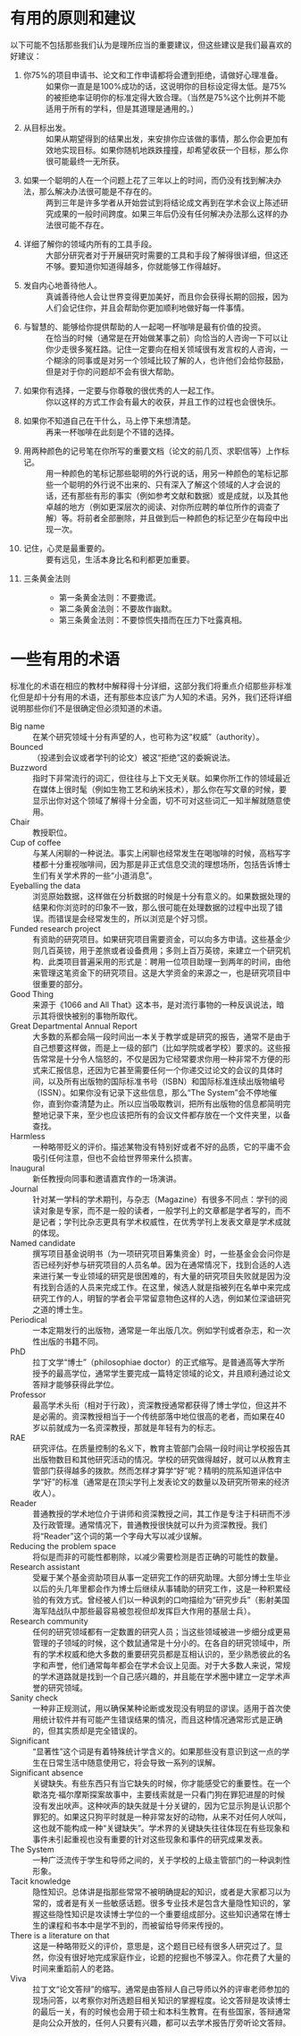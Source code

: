 # 有用的原则和建议 {-}

以下可能不包括那些我们认为是理所应当的重要建议，但这些建议是我们最喜欢的好建议：

1. 你75%的项目申请书、论文和工作申请都将会遭到拒绝，请做好心理准备。
:   如果你一直是是100%成功的话，这说明你的目标设定得太低。是75%的被拒绝率证明你的标准定得大致合理。（当然是75%这个比例并不能适用于所有的学科，但是其道理是通用的。）

1. 从目标出发。
:   如果从期望得到的结果出发，来安排你应该做的事情，那么你会更加有效地实现目标。如果你随机地跌跌撞撞，却希望收获一个目标，那么你很可能最终一无所获。

1. 如果一个聪明的人在一个问题上花了三年以上的时间，而仍没有找到解决办法，那么解决办法很可能是不存在的。
:   两到三年是许多学者从开始尝试到将结论成文再到在学术会议上陈述研究成果的一般时间跨度。如果三年后仍没有任何解决办法那么这样的办法很可能不存在。

1. 详细了解你的领域内所有的工具手段。
:   大部分研究者对于开展研究时需要的工具和手段了解得很详细，但这还不够。要知道你知道得越多，你就能够工作得越好。

1. 发自内心地善待他人。
:   真诚善待他人会让世界变得更加美好，而且你会获得长期的回报，因为人们会记住你，并且会帮助你更加顺利地做好每一件事情。

1. 与智慧的、能够给你提供帮助的人一起喝一杯咖啡是最有价值的投资。
:   在恰当的时候（通常是在开始做某事之前）向恰当的人咨询一下可以让你少走很多冤枉路。记住一定要向在相关领域很有发言权的人咨询，一个糊涂的同事或是对另一个领域比较了解的人，也许他们会给你鼓励，但是对于你的问题却不会有很大帮助。

1. 如果你有选择，一定要与你尊敬的很优秀的人一起工作。
:   你以这样的方式工作会有最大的收获，并且工作的过程也会很快乐。

1. 如果你不知道自己在干什么，马上停下来想清楚。
:   再来一杯咖啡在此刻是个不错的选择。

1. 用两种颜色的记号笔在你所写的重要文档（论文的前几页、求职信等）上作标记。
:   用一种颜色的笔标记那些聪明的外行说的话，用另一种颜色的笔标记那些一个聪明的外行说不出来的、只有深入了解这个领域的人才会说的话，还有那些有形的事实（例如参考文献和数据）或是成就，以及其他卓越的地方（例如更深层次的阅读、对你所应聘的单位所作的调查了解）等。将前者全部删除，并且做到后一种颜色的标记至少在每段中出现一次。

1. 记住，心灵是最重要的。
:   要有远见，生活本身比名和利都更加重要。

1. 三条黄金法则
:   * 第一条黄金法则：不要撒谎。
    * 第二条黄金法则：不要故作幽默。
    * 第三条黄金法则：不要惊慌失措而在压力下吐露真相。

# 一些有用的术语 {-}

标准化的术语在相应的教材中解释得十分详细，这部分我们将重点介绍那些非标准化但是却十分有用的术语，还有那些本应该广为人知的术语。另外，我们还将详细说明那些你们不是很确定但必须知道的术语。

Big name
:   在某个研究领域十分有声望的人，也可称为这“权威”（authority）。

Bounced
:   （投递到会议或者学刊的论文）被这“拒绝”这的委婉说法。

Buzzword
:   指时下非常流行的词汇，但往往与上下文无关联。如果你所工作的领域最近在媒体上很时髦（例如生物工艺和纳米技术），那么你在写文章的时候，要显示出你对这个领域了解得十分全面，切不可对这些词汇一知半解就随意使用。

Chair
:   教授职位。

Cup of coffee
:   与某人闲聊的一种说法。事实上闲聊也经常发生在喝咖啡的时候，高档写字楼都十分重视咖啡间，因为那是非正式信息交流的理想场所，包括告诉博士生们有关学术界的一些“小道消息”。

Eyeballing the data
:   浏览原始数据，这样做在分析数据的时候是十分有意义的。如果数据处理的结果和你浏览时的印象不一致，那么很可能在处理数据的过程中出现了错误。而错误是会经常发生的，所以浏览是个好习惯。

Funded research project
:   有资助的研究项目。如果研究项目需要资金，可以向多方申请。这些基金少则几百英镑，用于差旅或者设备费用；多则上百万英镑，来建立一个研究机构．此类项目普遍采用的形式是：聘用一位项目助理一到两年的时间，由他来管理这笔资金下的研究项目。这是大学资金的来源之一，也是研究项目中很重要的部分。

Good Thing
:   来源于《1066 and All That》这本书，是对流行事物的一种反讽说法，暗示其将很快被别的事物所取代。

Great Departmental Annual Report
:   大多数的系都会隔一段时间出一本关于教学或是研究的报告，通常不是由于自己想要这样做，而是上一级的部门（比如学院或者学校）要求的。这些报告常常是十分令人恼怒的，不仅是因为它经常要求你用一种非常不方便的形式来汇报信息，还因为它甚至需要任何一个你递交过论文的会议的具体时间，以及所有出版物的国际标准书号（ISBN）和国际标准连续出版物编号（ISSN）。如果你没有记录下这些信息，那么“The System”会不停地催你，直到你查清楚为止。所以应当吸取教训，把所有出版物的信息都简明完整地记录下来，至少也应该把所有的会议文件都存放在一个文件夹里，以备查找。

Harmless
:   一种略带贬义的评价。描述某物没有特别好或者不好的品质，它的平庸不会吸引任何注意，但也不会给世界带来什么损害。

Inaugural
:   新任教授向同事和邀请嘉宾作的一场演讲。

Journal
:   针对某一学科的学术期刊，与杂志（Magazine）有很多不同点：学刊的阅读对象是专家，而不是一般的读者，一般学刊上的文章都是学者写的，而不是记者；学刊比杂志更具有学术权威性，在优秀学刊上发表文章是学术成就的体现。

Named candidate
:   撰写项目基金说明书（为一项研究项目筹集资金）时，一些基金会会问你是否已经列好参与研究项目的人员名单。因为在通常情况下，找到合适的人选来进行某一专业领域的研究是很困难的，有大量的研究项目失败就是因为没有找到合适的人员来完成工作。在这里，候选人就是指被列在名单中来完成研究工作的人，明智的学者会平常留意物色这样的人选，例如某位深谙研究之道的博士生。

Periodical
:   一本定期发行的出版物，通常是一年出版几次。例如学刊或者杂志，和一次性出版的书籍不同。

PhD
:   拉丁文学“博士”（philosophiae doctor）的正式缩写。是普通高等大学所授予的最高学位，通常学生要完成一篇特定领域的论文，并且顺利通过论文答辩才能够获得此学位。

Professor
:   最高学术头衔（相对于行政），资深教授通常都获得了博士学位，但这并不是必需的。资深教授相当于一个传统部落中地位很高的老者，而如果在40岁以前就成为一名资深教授，那就是年轻有为的标志。

RAE
:   研究评估。在质量控制的名义下，教育主管部门会隔一段时间让学校报告其出版物数目和其他研究活动的情况。学校的研究做得越好，就可以从教育主管部门获得越多的拨款。然而怎样才算学“好”呢？精明的院系知道评估中学“好”的标准（通常是在顶尖学刊上发表论文的数量以及研究所带来的经济收人）。

Reader
:   普通教授的学术地位介于讲师和资深教授之间，其工作是专注于科研而不涉及行政管理。通常情况下，普通教授很快就可以升为资深教授。我们将“Reader”这个词的第一个字母大写以减少误解。

Reducing the problem space
:   将似是而非的可能性都剔除，以减少需要检测是否正确的可能性的数量。

Research assistant
:   受雇于某个基金资助项目从事一定研究工作的研究助理。大部分博士生毕业以后的头几年里都会作为博士后继续从事辅助的研究工作，这是一种积累经验的有效方式。曾经被人们以一种讽刺的口吻描绘为“研究步兵”（影射美国海军陆战队中那些最容易被忽视但却发挥巨大作用的基层士兵）。

Research community
:   任何的研究领域都有一定数置的研究人员；当这些领域被进一步细分成更易管理的子领域的时候，这个数鼠通常是十分小的。在各自的研究领域中，所有的学术权威和绝大多数的重要研究员都是互相认识的，至少熟悉彼此的名字和声誉，他们通常每年都会在学术会议上见面。对于大多数人来说，常规的学术道路就是找到一个自己感兴趣的，并且能在学术圈中建立一定学术声誉的研究领域。

Sanity check
:   一种非正规测试，用以确保某种论断或发现没有明显的谬误。适用于首次使用统计软件并有可能产生错误结果的情况，而且这种情况通常形式是正确的，但其实质却是完全错误的。

Significant
:   “显著性”这个词是有着特殊统计学含义的。如果那些没有意识到这一点的学生在日常生活中随意使用它，将会导致一系列的误解。

Significant absence
:   关键缺失。有些东西只有当它缺失的时候，你才能感受它的重要性。在一个歇洛克·福尔摩斯探案故事中，主要线索就是一只看门狗在罪犯进屋的时候没有发出吠声。这种吠声的缺失就是十分关键的，因为它显示狗是认识那个罪犯的。如果这只狗平时就是一种非常友好的动物，从来不对任何人吠叫，这也就不能构成一种“关键缺失”。学术界的关键缺失往往体现在有些现象和事件未引起重视也没有重要的针对这些现象和事件的研究成果发表。

The System
:   一种广泛流传于学生和导师之间的，关于学校的上级主管部门的一种讽刺性形象。

Tacit knowledge
:   隐性知识。总体讲是指那些常常不被明确提起的知识，或者是大家都习以为常的，或者是有关一些敏感话题。很多专业技术是包含大量隐性知识的，掌握这些隐性知识是攻读博士学位的一个重要组成部分。这些知识通常在博士生的课程和书本中是学不到的，而被留给导师来传授的。

There is a literature on that
:   这是一种略带贬义的评价，意思是，这个题目已经有很多人研究过了。显然，你没有很好地完成家庭作业，论题的挖掘也不够深入。你花费了大量的时间来重蹈前人的老路。

Viva
:   拉丁文“论文答辩”的缩写。通常是由答辩人自己导师以外的评审老师参加的现场问答，以考察你对所选题目相关知识的掌握程度。论文答辩是攻读博士的最后一关，有的时候也会用于硕士和本科生教育。在有些国家，答辩通常是向公众开放的，任何人只要有兴趣，都可以去学术报告厅旁听论文答辩。
